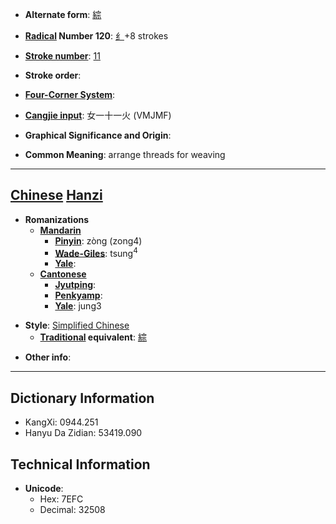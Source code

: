 * '''Alternate form''': [[綜]]

* '''[[Wiktionary:Chinese radical index| Radical]] Number 120''': [[Wiktionary:Chinese radical index 纟|纟]]+8 strokes

* '''[[Wiktionary:Chinese total strokes index|Stroke number]]''': [[Wiktionary:Chinese total strokes index 11|11]]

* '''Stroke order''': 

* '''[[Wiktionary:Chinese four corner index|Four-Corner System]]''': 

* '''[[Wiktionary:Chinese Cangjie index|Cangjie input]]''': 女一十一火 (VMJMF)

* '''Graphical Significance and Origin''': 

* '''Common Meaning''': arrange threads for weaving

----

== [[Chinese]] [[Hanzi]] ==

* '''Romanizations'''
** '''[[Mandarin]]'''
*** '''[[Pinyin]]''': zòng (zong4)
*** '''[[Wade-Giles]]''': tsung<sup>4</sup>
*** '''[[Yale]]''': 
** '''[[Cantonese]]'''
*** '''[[Jyutping]]''':
*** '''[[Penkyamp]]''': 
*** '''[[Yale]]''': jung3

* '''Style''': [[Simplified Chinese]] 
** '''[[Traditional Chinese|Traditional]] equivalent''': [[綜]]

* '''Other info''': 

----

== Dictionary Information ==

* KangXi: 0944.251
* Hanyu Da Zidian: 53419.090

== Technical Information ==

* '''Unicode''':
** Hex: 7EFC
** Decimal: 32508
